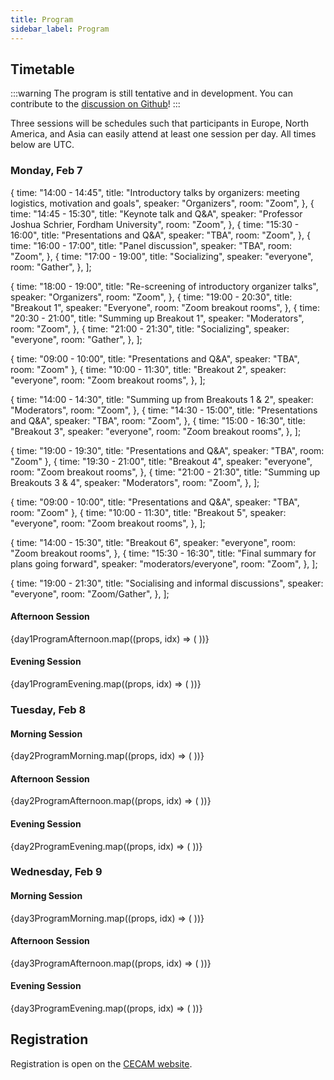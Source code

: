 ```yaml
---
title: Program
sidebar_label: Program
---
```



## Timetable

:::warning
The program is still tentative and in development. You can contribute to the [discussion on Github](https://github.com/MADICES/MADICES-2022)!
:::

Three sessions will be schedules such that participants in Europe, North America, and Asia can easily attend at least one session per day. All times below are UTC.

### Monday, Feb 7

  {
    time: "14:00 - 14:45",
    title: "Introductory talks by organizers: meeting logistics, motivation and goals",
    speaker: "Organizers",
    room: "Zoom",
  },
  {
    time: "14:45 - 15:30",
    title: "Keynote talk and Q&A",
    speaker: "Professor Joshua Schrier, Fordham University",
    room: "Zoom",
  },
  {
    time: "15:30 - 16:00",
    title: "Presentations and Q&A",
    speaker: "TBA",
    room: "Zoom",
  },
  {
    time: "16:00 - 17:00",
    title: "Panel discussion",
    speaker: "TBA",
    room: "Zoom",
  },
  {
    time: "17:00 - 19:00",
    title: "Socializing",
    speaker: "everyone",
    room: "Gather",
  },
];

  {
    time: "18:00 - 19:00",
    title: "Re-screening of introductory organizer talks",
    speaker: "Organizers",
    room: "Zoom",
  },
  {
    time: "19:00 - 20:30",
    title: "Breakout 1",
    speaker: "Everyone",
    room: "Zoom breakout rooms",
  },
  {
    time: "20:30 - 21:00",
    title: "Summing up Breakout 1",
    speaker: "Moderators",
    room: "Zoom",
  },
  {
    time: "21:00 - 21:30",
    title: "Socializing",
    speaker: "everyone",
    room: "Gather",
  },
];

  { time: "09:00 - 10:00", title: "Presentations and Q&A", speaker: "TBA", room: "Zoom" },
  {
    time: "10:00 - 11:30",
    title: "Breakout 2",
    speaker: "everyone",
    room: "Zoom breakout rooms",
  },
];

  {
    time: "14:00 - 14:30",
    title: "Summing up from Breakouts 1 & 2",
    speaker: "Moderators",
    room: "Zoom",
  },
  {
    time: "14:30 - 15:00",
    title: "Presentations and Q&A",
    speaker: "TBA",
    room: "Zoom",
  },
  {
    time: "15:00 - 16:30",
    title: "Breakout 3",
    speaker: "everyone",
    room: "Zoom breakout rooms",
  },
];

  { time: "19:00 - 19:30", title: "Presentations and Q&A", speaker: "TBA", room: "Zoom" },
  {
    time: "19:30 - 21:00",
    title: "Breakout 4",
    speaker: "everyone",
    room: "Zoom breakout rooms",
  },
  {
    time: "21:00 - 21:30",
    title: "Summing up Breakouts 3 & 4",
    speaker: "Moderators",
    room: "Zoom",
  },
];

<!-- 09:00 - 09:30 - Talk from 2 initiatives
09:30 - 11:00 - Breakout 5
11:00 - 11:30 - Summing up Breakouts 3, 4 & 5

14:00 - 15:30 - "Final" breakout
15:30 - 16:30 - "Final" summary for plans going forward

19:00 - 21:30 - Mixed breakouts, discussions and socialising, perhaps organizing team sits down and tries to pull everything together -->

  { time: "09:00 - 10:00", title: "Presentations and Q&A", speaker: "TBA", room: "Zoom" },
  {
    time: "10:00 - 11:30",
    title: "Breakout 5",
    speaker: "everyone",
    room: "Zoom breakout rooms",
  },
];

  {
    time: "14:00 - 15:30",
    title: "Breakout 6",
    speaker: "everyone",
    room: "Zoom breakout rooms",
  },
  {
    time: "15:30 - 16:30",
    title: "Final summary for plans going forward",
    speaker: "moderators/everyone",
    room: "Zoom",
  },
];

  {
    time: "19:00 - 21:30",
    title: "Socialising and informal discussions",
    speaker: "everyone",
    room: "Zoom/Gather",
  },
];

#### Afternoon Session

<div className="container">
  <div>
    {day1ProgramAfternoon.map((props, idx) => (
      <EventCard key={idx} {...props} />
    ))}
  </div>
</div>

#### Evening Session

<div className="container">
  <div>
    {day1ProgramEvening.map((props, idx) => (
      <EventCard key={idx} {...props} />
    ))}
  </div>
</div>

### Tuesday, Feb 8

#### Morning Session

<div className="container">
  <div>
    {day2ProgramMorning.map((props, idx) => (
      <EventCard key={idx} {...props} />
    ))}
  </div>
</div>

#### Afternoon Session

<div className="container">
  <div>
    {day2ProgramAfternoon.map((props, idx) => (
      <EventCard key={idx} {...props} />
    ))}
  </div>
</div>

#### Evening Session

<div className="container">
  <div>
    {day2ProgramEvening.map((props, idx) => (
      <EventCard key={idx} {...props} />
    ))}
  </div>
</div>

### Wednesday, Feb 9

#### Morning Session

<div className="container">
  <div>
    {day3ProgramMorning.map((props, idx) => (
      <EventCard key={idx} {...props} />
    ))}
  </div>
</div>

#### Afternoon Session

<div className="container">
  <div>
    {day3ProgramAfternoon.map((props, idx) => (
      <EventCard key={idx} {...props} />
    ))}
  </div>
</div>

#### Evening Session

<div className="container">
  <div>
    {day3ProgramEvening.map((props, idx) => (
      <EventCard key={idx} {...props} />
    ))}
  </div>
</div>

## Registration

Registration is open on the [CECAM website](https://www.cecam.org/workshop-details/1165).
